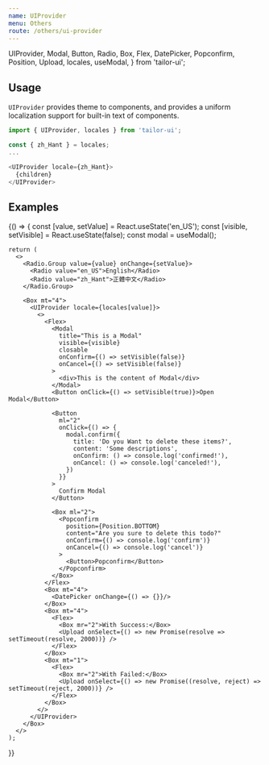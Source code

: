 ```yaml
---
name: UIProvider
menu: Others
route: /others/ui-provider
---
```



  UIProvider,
  Modal,
  Button,
  Radio,
  Box,
  Flex,
  DatePicker,
  Popconfirm,
  Position,
  Upload,
  locales,
  useModal,
} from 'tailor-ui';

## Usage

`UIProvider` provides theme to components, and provides a uniform localization support for built-in text of components.

```js
import { UIProvider, locales } from 'tailor-ui';

const { zh_Hant } = locales;
...

<UIProvider locale={zh_Hant}>
  {children}
</UIProvider>
```

## Examples

<Playground>
  {() => {
    const [value, setValue] = React.useState('en_US');
    const [visible, setVisible] = React.useState(false);
    const modal = useModal();

    return (
      <>
        <Radio.Group value={value} onChange={setValue}>
          <Radio value="en_US">English</Radio>
          <Radio value="zh_Hant">正體中文</Radio>
        </Radio.Group>

        <Box mt="4">
          <UIProvider locale={locales[value]}>
            <>
              <Flex>
                <Modal
                  title="This is a Modal"
                  visible={visible}
                  closable
                  onConfirm={() => setVisible(false)}
                  onCancel={() => setVisible(false)}
                >
                  <div>This is the content of Modal</div>
                </Modal>
                <Button onClick={() => setVisible(true)}>Open Modal</Button>

                <Button
                  ml="2"
                  onClick={() => {
                    modal.confirm({
                      title: 'Do you Want to delete these items?',
                      content: 'Some descriptions',
                      onConfirm: () => console.log('confirmed!'),
                      onCancel: () => console.log('canceled!'),
                    })
                  }}
                >
                  Confirm Modal
                </Button>

                <Box ml="2">
                  <Popconfirm
                    position={Position.BOTTOM}
                    content="Are you sure to delete this todo?"
                    onConfirm={() => console.log('confirm')}
                    onCancel={() => console.log('cancel')}
                  >
                    <Button>Popconfirm</Button>
                  </Popconfirm>
                </Box>
              </Flex>
              <Box mt="4">
                <DatePicker onChange={() => {}}/>
              </Box>
              <Box mt="4">
                <Flex>
                  <Box mr="2">With Success:</Box>
                  <Upload onSelect={() => new Promise(resolve => setTimeout(resolve, 2000))} />
                </Flex>
              </Box>
              <Box mt="1">
                <Flex>
                  <Box mr="2">With Failed:</Box>
                  <Upload onSelect={() => new Promise((resolve, reject) => setTimeout(reject, 2000))} />
                </Flex>
              </Box>
            </>
          </UIProvider>
        </Box>
      </>
    );

}}

</Playground>
